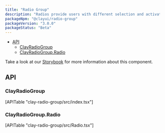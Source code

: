 ```yaml
---
title: "Radio Group"
description: "Radios provide users with different selection and activation tools."
packageNpm: "@clayui/radio-group"
packageVersion: "3.0.0"
packageStatus: "Beta"
---
```



<div class="nav-toc">

- [API](#api)
  - [ClayRadioGroup](#clayradiogroup)
  - [ClayRadioGroup.Radio](#clayradiogroup.radio)

</div>

<div class="clay-site-alert alert alert-warning">
    Take a look at our <a href="https://storybook-clayui.netlify.com/?path=/story/clayradiogroup--default">Storybook</a> for more information about this component.
</div>

<RadioGroup />

## API

### ClayRadioGroup

<div>
	[APITable "clay-radio-group/src/index.tsx"]
</div>

### ClayRadioGroup.Radio

<div>
	[APITable "clay-radio-group/src/Radio.tsx"]
</div>

